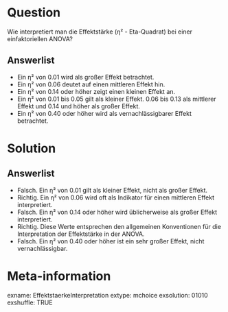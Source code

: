 Question
========

Wie interpretiert man die Effektstärke (η² - Eta-Quadrat) bei einer einfaktoriellen ANOVA?

Answerlist
----------

* Ein η² von 0.01 wird als großer Effekt betrachtet.
* Ein η² von 0.06 deutet auf einen mittleren Effekt hin.
* Ein η² von 0.14 oder höher zeigt einen kleinen Effekt an.
* Ein η² von 0.01 bis 0.05 gilt als kleiner Effekt. 0.06 bis 0.13 als mittlerer Effekt und 0.14 und höher als großer Effekt.
* Ein η² von 0.40 oder höher wird als vernachlässigbarer Effekt betrachtet.

Solution
========

Answerlist
----------

* Falsch. Ein η² von 0.01 gilt als kleiner Effekt, nicht als großer Effekt.
* Richtig. Ein η² von 0.06 wird oft als Indikator für einen mittleren Effekt interpretiert.
* Falsch. Ein η² von 0.14 oder höher wird üblicherweise als großer Effekt interpretiert.
* Richtig. Diese Werte entsprechen den allgemeinen Konventionen für die Interpretation der Effektstärke in der ANOVA.
* Falsch. Ein η² von 0.40 oder höher ist ein sehr großer Effekt, nicht vernachlässigbar.

Meta-information
================
exname: EffektstaerkeInterpretation
extype: mchoice 
exsolution: 01010
exshuffle: TRUE
